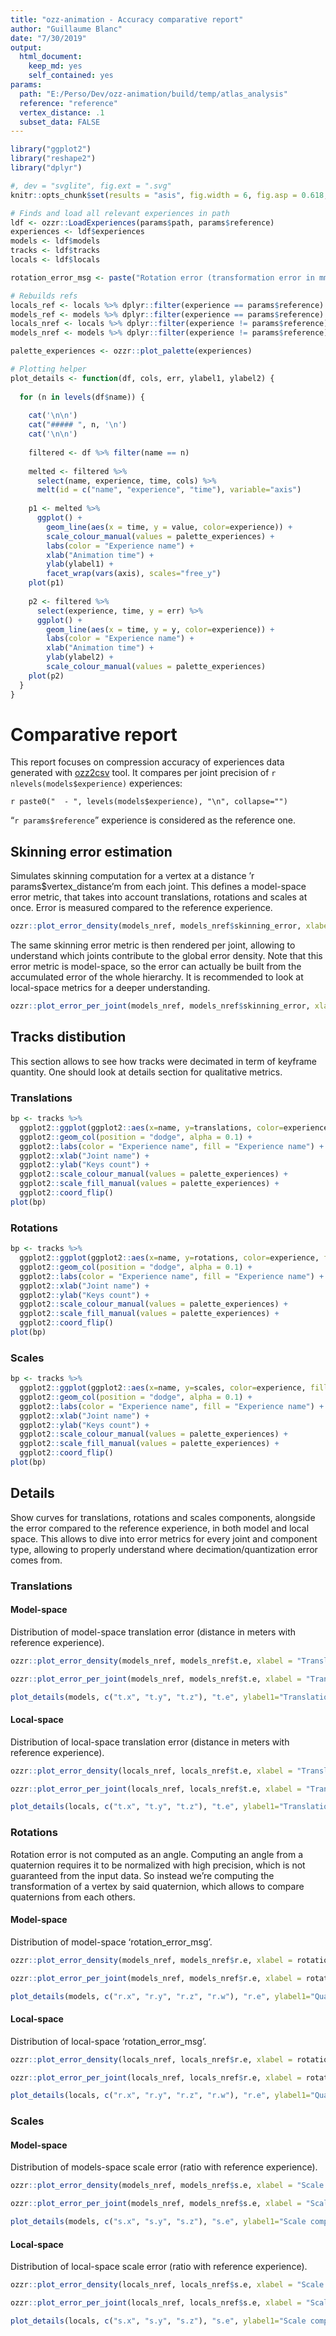 ```yaml
---
title: "ozz-animation - Accuracy comparative report"
author: "Guillaume Blanc"
date: "7/30/2019"
output:
  html_document:
    keep_md: yes
    self_contained: yes
params:
  path: "E:/Perso/Dev/ozz-animation/build/temp/atlas_analysis"
  reference: "reference"
  vertex_distance: .1
  subset_data: FALSE
---
```


```r
library("ggplot2")
library("reshape2")
library("dplyr")

#, dev = "svglite", fig.ext = ".svg"
knitr::opts_chunk$set(results = "asis", fig.width = 6, fig.asp = 0.618, fig.align = "center", echo = FALSE)

# Finds and load all relevant experiences in path
ldf <- ozzr::LoadExperiences(params$path, params$reference)
experiences <- ldf$experiences
models <- ldf$models
tracks <- ldf$tracks
locals <- ldf$locals

rotation_error_msg <- paste("Rotation error (transformation error in mm at a distance of", params$vertex_distance, "m)")

# Rebuilds refs
locals_ref <- locals %>% dplyr::filter(experience == params$reference)
models_ref <- models %>% dplyr::filter(experience == params$reference)
locals_nref <- locals %>% dplyr::filter(experience != params$reference)
models_nref <- models %>% dplyr::filter(experience != params$reference)

palette_experiences <- ozzr::plot_palette(experiences)

# Plotting helper
plot_details <- function(df, cols, err, ylabel1, ylabel2) {
    
  for (n in levels(df$name)) {
    
    cat('\n\n')
    cat("##### ", n, '\n')
    cat('\n\n')
    
    filtered <- df %>% filter(name == n)
    
    melted <- filtered %>%
      select(name, experience, time, cols) %>%
      melt(id = c("name", "experience", "time"), variable="axis")
    
    p1 <- melted %>%
      ggplot() +
        geom_line(aes(x = time, y = value, color=experience)) +
        scale_colour_manual(values = palette_experiences) +
        labs(color = "Experience name") +
        xlab("Animation time") +
        ylab(ylabel1) +
        facet_wrap(vars(axis), scales="free_y")
    plot(p1)
    
    p2 <- filtered %>%
      select(experience, time, y = err) %>%
      ggplot() +
        geom_line(aes(x = time, y = y, color=experience)) +
        labs(color = "Experience name") +
        xlab("Animation time") +
        ylab(ylabel2) +
        scale_colour_manual(values = palette_experiences)
    plot(p2)
  }
}
```

# Comparative report {.tabset}

This report focuses on compression accuracy of experiences data generated with [ozz2csv](https://github.com/guillaumeblanc/ozz-animation/tree/master/src/animation/offline/csv) tool.
It compares per joint precision of `r nlevels(models$experience)` experiences:

`r paste0("  - ", levels(models$experience), "\n", collapse="")`

"`r params$reference`" experience is considered as the reference one.

## Skinning error estimation

Simulates skinning computation for a vertex at a distance 'r params$vertex_distance'm from each joint. This defines a model-space error metric, that takes into account translations, rotations and scales at once.
Error is measured compared to the reference experience.

```r
ozzr::plot_error_density(models_nref, models_nref$skinning_error, xlabel = "Skinning error (mm)")
```

The same skinning error metric is then rendered per joint, allowing to understand which joints contribute to the global error density.
Note that this error metric is model-space, so the error can actually be built from the accumulated error of the whole hierarchy. It is recommended to look at local-space metrics for a deeper understanding.

```r
ozzr::plot_error_per_joint(models_nref, models_nref$skinning_error, xlabel = "Skinning error (mm)")
```

## Tracks distibution {.tabset}

This section allows to see how tracks were decimated in term of keyframe quantity. One should look at details section for qualitative metrics.

### Translations
```r
bp <- tracks %>%
  ggplot2::ggplot(ggplot2::aes(x=name, y=translations, color=experience, fill=experience)) +
  ggplot2::geom_col(position = "dodge", alpha = 0.1) +
  ggplot2::labs(color = "Experience name", fill = "Experience name") +
  ggplot2::xlab("Joint name") +
  ggplot2::ylab("Keys count") +
  ggplot2::scale_colour_manual(values = palette_experiences) +
  ggplot2::scale_fill_manual(values = palette_experiences) +
  ggplot2::coord_flip()
plot(bp)
```

### Rotations
```r
bp <- tracks %>%
  ggplot2::ggplot(ggplot2::aes(x=name, y=rotations, color=experience, fill=experience)) +
  ggplot2::geom_col(position = "dodge", alpha = 0.1) +
  ggplot2::labs(color = "Experience name", fill = "Experience name") +
  ggplot2::xlab("Joint name") +
  ggplot2::ylab("Keys count") +
  ggplot2::scale_colour_manual(values = palette_experiences) +
  ggplot2::scale_fill_manual(values = palette_experiences) +
  ggplot2::coord_flip()
plot(bp)
```

### Scales
```r
bp <- tracks %>%
  ggplot2::ggplot(ggplot2::aes(x=name, y=scales, color=experience, fill=experience)) +
  ggplot2::geom_col(position = "dodge", alpha = 0.1) +
  ggplot2::labs(color = "Experience name", fill = "Experience name") +
  ggplot2::xlab("Joint name") +
  ggplot2::ylab("Keys count") +
  ggplot2::scale_colour_manual(values = palette_experiences) +
  ggplot2::scale_fill_manual(values = palette_experiences) +
  ggplot2::coord_flip()
plot(bp)
```

## Details {.tabset}

Show curves for translations, rotations and scales components, alongside the error compared to the reference experience, in both model and local space.
This allows to dive into error metrics for every joint and component type, allowing to properly understand where decimation/quantization error comes from.

### Translations {.tabset}

#### Model-space

Distribution of model-space translation error (distance in meters with reference experience).

```r
ozzr::plot_error_density(models_nref, models_nref$t.e, xlabel = "Translation error (mm)")
```

```r
ozzr::plot_error_per_joint(models_nref, models_nref$t.e, xlabel = "Translation error (mm)")
```

```r
plot_details(models, c("t.x", "t.y", "t.z"), "t.e", ylabel1="Translation components (m)", ylabel2="Translation error (mm)")
```

#### Local-space

Distribution of local-space translation error (distance in meters with reference experience).

```r
ozzr::plot_error_density(locals_nref, locals_nref$t.e, xlabel = "Translation error (mm)")
```

```r
ozzr::plot_error_per_joint(locals_nref, locals_nref$t.e, xlabel = "Translation error (mm)")
```

```r
plot_details(locals, c("t.x", "t.y", "t.z"), "t.e", ylabel1="Translation components (m)", ylabel2="Translation error (mm)")
```

### Rotations {.tabset}

Rotation error is not computed as an angle. Computing an angle from a quaternion requires it to be normalized with high precision, which is not guaranteed from the input data. So instead we're computing the transformation of a vertex by said quaternion, which allows to compare quaternions from each others.

#### Model-space

Distribution of model-space 'rotation_error_msg'.

```r
ozzr::plot_error_density(models_nref, models_nref$r.e, xlabel = rotation_error_msg)
```

```r
ozzr::plot_error_per_joint(models_nref, models_nref$r.e, xlabel = rotation_error_msg)
```

```r
plot_details(models, c("r.x", "r.y", "r.z", "r.w"), "r.e", ylabel1="Quaternion components", ylabel2=rotation_error_msg)
```

#### Local-space

Distribution of local-space 'rotation_error_msg'.

```r
ozzr::plot_error_density(locals_nref, locals_nref$r.e, xlabel = rotation_error_msg)
```

```r
ozzr::plot_error_per_joint(locals_nref, locals_nref$r.e, xlabel = rotation_error_msg)
```

```r
plot_details(locals, c("r.x", "r.y", "r.z", "r.w"), "r.e", ylabel1="Quaternion components", ylabel2=rotation_error_msg)
```

### Scales {.tabset}

#### Model-space

Distribution of models-space scale error (ratio with reference experience).

```r
ozzr::plot_error_density(models_nref, models_nref$s.e, xlabel = "Scale error (ratio)")
```

```r
ozzr::plot_error_per_joint(models_nref, models_nref$s.e, xlabel = "Scale error (ratio)")
```

```r
plot_details(models, c("s.x", "s.y", "s.z"), "s.e", ylabel1="Scale components", ylabel2="Scale difference")
```

#### Local-space

Distribution of local-space scale error (ratio with reference experience).

```r
ozzr::plot_error_density(locals_nref, locals_nref$s.e, xlabel = "Scale error (ratio)")
```

```r
ozzr::plot_error_per_joint(locals_nref, locals_nref$s.e, xlabel = "Scale error (ratio)")
```

```r
plot_details(locals, c("s.x", "s.y", "s.z"), "s.e", ylabel1="Scale components", ylabel2="Scale difference")
```

